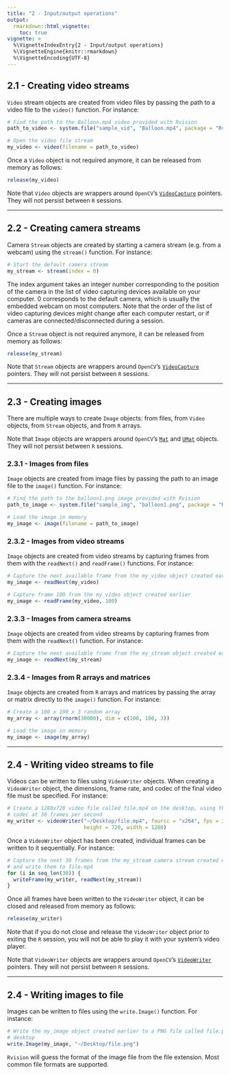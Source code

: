 ```yaml
---
title: "2 - Input/output operations"
output: 
  rmarkdown::html_vignette:
    toc: true
vignette: >
  %\VignetteIndexEntry{2 - Input/output operations}
  %\VignetteEngine{knitr::rmarkdown}
  %\VignetteEncoding{UTF-8}
---
```


## 2.1 - Creating video streams

`Video` stream objects are created from video files by passing the path to a 
video file to the `video()` function. For instance: 

```r
# Find the path to the Balloon.mp4 video provided with Rvision
path_to_video <- system.file("sample_vid", "Balloon.mp4", package = "Rvision")

# Open the video file stream
my_video <- video(filename = path_to_video)
```

Once a `Video` object is not required anymore, it can be released from memory as 
follows: 

```r
release(my_video)
```

Note that `Video` objects are wrappers around `OpenCV`'s
[`VideoCapture`](https://docs.opencv.org/4.6.0/d8/dfe/classcv_1_1VideoCapture.html)
pointers. They will not persist between `R` sessions. 

---

## 2.2 - Creating camera streams

Camera `Stream` objects are created by starting a camera stream (e.g. from a 
webcam) using the `stream()` function. For instance: 

```r
# Start the default camera stream
my_stream <- stream(index = 0)
```

The index argument takes an integer number corresponding to the position of the 
camera in the list of video capturing devices available on your computer. 0 
corresponds to the default camera, which is usually the embedded webcam on most 
computers. Note that the order of the list of video capturing devices might 
change after each computer restart, or if cameras are connected/disconnected 
during a session. 

Once a `Stream` object is not required anymore, it can be released from memory as 
follows: 

```r
release(my_stream)
```

Note that `Stream` objects are wrappers around `OpenCV`'s
[`VideoCapture`](https://docs.opencv.org/4.6.0/d8/dfe/classcv_1_1VideoCapture.html)
pointers. They will not persist between `R` sessions. 

--- 

## 2.3 - Creating images

There are multiple ways to create `Image` objects: from files, from `Video` 
objects, from `Stream` objects, and from `R` arrays. 

Note that `Image` objects are wrappers around `OpenCV`'s
[`Mat`](https://docs.opencv.org/4.6.0/d3/d63/classcv_1_1Mat.html) and 
[`UMat`](https://docs.opencv.org/4.6.0/d7/d45/classcv_1_1UMat.html) objects. 
They will not persist between `R` sessions.

### 2.3.1 - Images from files

`Image` objects are created from image files by passing the path to an image 
file to the `image()` function. For instance: 

```r
# Find the path to the balloon1.png image provided with Rvision
path_to_image <- system.file("sample_img", "balloon1.png", package = "Rvision")

# Load the image in memory
my_image <- image(filename = path_to_image)
```

### 2.3.2 - Images from video streams

`Image` objects are created from video streams by capturing frames from them 
with the `readNext()` and `readFrame()` functions. For instance: 

```r
# Capture the next available frame from the my_video object created earlier
my_image <- readNext(my_video)

# Capture frame 100 from the my_video object created earlier
my_image <- readFrame(my_video, 100)
```

### 2.3.3 - Images from camera streams

`Image` objects are created from video streams by capturing frames from them 
with the `readNext()` function. For instance: 

```r
# Capture the next available frame from the my_stream object created earlier
my_image <- readNext(my_stream)
```

### 2.3.4 - Images from R arrays and matrices

`Image` objects are created from `R` arrays and matrices by passing the array or 
matrix directly to the `image()` function. For instance: 

```r
# Create a 100 x 100 x 3 random array
my_array <- array(rnorm(30000), dim = c(100, 100, 3))

# Load the image in memory
my_image <- image(my_array)
```

---

## 2.4 - Writing video streams to file

Videos can be written to files using `VideoWriter` objects. When creating a 
`VideoWriter` object, the dimensions, frame rate, and codec of the final video 
file must be specified. For instance: 

```r
# Create a 1280x720 video file called file.mp4 on the desktop, using the x264
# codec at 30 frames per second
my_writer <- videoWriter("~/Desktop/file.mp4", fourcc = "x264", fps = 30, 
                         height = 720, width = 1280)
```

Once a `VideoWriter` object has been created, individual frames can be written 
to it sequentially. For instance:

```r
# Capture the next 30 frames from the my_stream camera stream created earlier 
# and write them to file.mp4
for (i in seq_len(30)) {
  writeFrame(my_writer, readNext(my_stream))
}
```

Once all frames have been written to the `VideoWriter` object, it can be closed 
and released from memory as follows: 

```r
release(my_writer)
```

Note that if you do not close and release the `VideoWriter` object prior to 
exiting the `R` session, you will not be able to play it with your system's 
video player. 

Note that `VideoWriter` objects are wrappers around `OpenCV`'s
[`VideoWriter`](https://docs.opencv.org/4.6.0/dd/d9e/classcv_1_1VideoWriter.html)
pointers. They will not persist between `R` sessions.

---

## 2.4 - Writing images to file

Images can be written to files using the `write.Image()` function. For instance:

```r
# Write the my_image object created earlier to a PNG file called file.png on the
# desktop
write.Image(my_image, "~/Desktop/file.png")
```

`Rvision` will guess the format of the image file from the file extension. Most 
common file formats are supported. 
